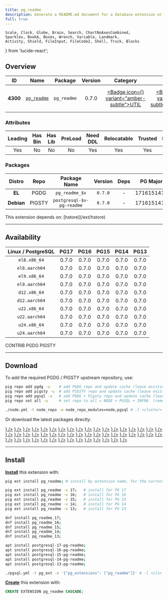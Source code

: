 ```yaml
---
title: pg_readme
description: Generate a README.md document for a database extension or schema
full: true
---
```


    Scale, Clock, Globe, Brain, Search, ChartNoAxesCombined,
    Sparkles, BookA, Boxes, Wrench, Variable, Landmark,
    Activity, Shield, FileInput, FileCode2, Shell, Truck, Blocks
} from 'lucide-react';

## Overview

| <TooltipIconButton tooltip="Extension unique identifier" side="top">ID</TooltipIconButton> | <TooltipIconButton tooltip="Extension name" side="top">Name</TooltipIconButton> | <TooltipIconButton tooltip="Package name for installation" side="top">Package</TooltipIconButton> | <TooltipIconButton tooltip="Latest available extension version" side="top">Version</TooltipIconButton> | <TooltipIconButton tooltip="Extension category" side="top">Category</TooltipIconButton> | <TooltipIconButton tooltip="Open source license" side="top">License</TooltipIconButton> | <TooltipIconButton tooltip="Programming language" side="top">Lang</TooltipIconButton> |
|:--------:|:--------:|:----------:|:--------------:|:---------------------------------------:|:------------------------------------------------------:|:----:|
| **4300** | [`pg_readme`](https://github.com/bigsmoke/pg_readme) | `pg_readme` | 0.7.0 | <a href="/ext/util" className="no-underline"><Badge icon={<Wrench />} variant="amber-subtle">UTIL</Badge></a> | <a href="/ext/list/license#postgresql" className="no-underline"><Badge icon={<Scale />} variant="blue-subtle">PostgreSQL</Badge></a> | <a href="/ext/list/lang#c"><Badge icon={<FileCode2 />} variant="blue-subtle">C</Badge></a> |

### Attributes

| <TooltipIconButton tooltip="The Primary Leading extension in the Package" side="top">Leading</TooltipIconButton> | <TooltipIconButton tooltip="Contains binary utils" side="top">Has Bin</TooltipIconButton> | <TooltipIconButton tooltip="Contains .so shared library files" side="top">Has Lib</TooltipIconButton> | <TooltipIconButton tooltip="Requires preloading via shared_preload_libraries" side="top">PreLoad</TooltipIconButton> | <TooltipIconButton tooltip="Requires CREATE EXTENSION DDL command" side="top">Need DDL</TooltipIconButton> | <TooltipIconButton tooltip="Can be installed in any schema" side="top">Relocatable</TooltipIconButton> | <TooltipIconButton tooltip="Can be created by non-superuser" side="top">Trusted</TooltipIconButton> | <TooltipIconButton tooltip="Schemas used by this extension" side="top">Schemas</TooltipIconButton> |
|:-------:|:-------:|:-------:|:-------:|:--------:|:-----------:|:-------:|:-------:|
| Yes | No | No | No | Yes | Yes | Yes | - |

### Packages

| <TooltipIconButton tooltip="Linux distribution family, EL or Debian" side="top">Distro</TooltipIconButton> | <TooltipIconButton tooltip="Package repository" side="top">Repo</TooltipIconButton> | <TooltipIconButton tooltip="The RPM/DEB Package Name Pattern (replace $v with real pg major)" side="top">Package Name</TooltipIconButton> | <TooltipIconButton tooltip="Latest package version" side="top">Version</TooltipIconButton> | <TooltipIconButton tooltip="RPM/DEB Package dependencies" side="top">Deps</TooltipIconButton> | <TooltipIconButton tooltip="Available in these PostgreSQL Major Versions" side="top">PG Major</TooltipIconButton> |
|:----------:|:--------:|:------------------------:|:-----------:|:------------:|:------------------:|
|   **EL**   | <Badge variant="blue-subtle"><span className="font-bold">PGDG</span></Badge> | `pg_readme_$v` | `0.7.0` | - | <Badge variant="green-subtle">17</Badge><Badge variant="green-subtle">16</Badge><Badge variant="green-subtle">15</Badge><Badge variant="green-subtle">14</Badge><Badge variant="green-subtle">13</Badge> |
| **Debian** | <Badge variant="amber-subtle"><span className="font-bold">PIGSTY</span></Badge> | `postgresql-$v-pg-readme` | `0.7.0` | - | <Badge variant="green-subtle">17</Badge><Badge variant="green-subtle">16</Badge><Badge variant="green-subtle">15</Badge><Badge variant="green-subtle">14</Badge><Badge variant="green-subtle">13</Badge> |


<Callout title="Dependencies" type="warn">
    This extension depends on: [hstore](/ext/hstore)
</Callout>


------

## Availability

| <TooltipIconButton tooltip="Linux Distro Arch / PostgreSQL Major Version" side="top">Linux / PostgreSQL </TooltipIconButton> | **PG17** | **PG16** | **PG15** | **PG14** | **PG13** |
|:-----:|:-----:|:-----:|:-----:|:-----:|:-----:|
| `el8.x86_64` | <Badge variant="blue-subtle">0.7.0</Badge> | <Badge variant="blue-subtle">0.7.0</Badge> | <Badge variant="blue-subtle">0.7.0</Badge> | <Badge variant="blue-subtle">0.7.0</Badge> | <Badge variant="blue-subtle">0.7.0</Badge> |
| `el8.aarch64` | <Badge variant="blue-subtle">0.7.0</Badge> | <Badge variant="blue-subtle">0.7.0</Badge> | <Badge variant="blue-subtle">0.7.0</Badge> | <Badge variant="blue-subtle">0.7.0</Badge> | <Badge variant="blue-subtle">0.7.0</Badge> |
| `el9.x86_64` | <Badge variant="blue-subtle">0.7.0</Badge> | <Badge variant="blue-subtle">0.7.0</Badge> | <Badge variant="blue-subtle">0.7.0</Badge> | <Badge variant="blue-subtle">0.7.0</Badge> | <Badge variant="blue-subtle">0.7.0</Badge> |
| `el9.aarch64` | <Badge variant="blue-subtle">0.7.0</Badge> | <Badge variant="blue-subtle">0.7.0</Badge> | <Badge variant="blue-subtle">0.7.0</Badge> | <Badge variant="blue-subtle">0.7.0</Badge> | <Badge variant="blue-subtle">0.7.0</Badge> |
| `d12.x86_64` | <Badge variant="amber-subtle">0.7.0</Badge> | <Badge variant="amber-subtle">0.7.0</Badge> | <Badge variant="amber-subtle">0.7.0</Badge> | <Badge variant="amber-subtle">0.7.0</Badge> | <Badge variant="amber-subtle">0.7.0</Badge> |
| `d12.aarch64` | <Badge variant="amber-subtle">0.7.0</Badge> | <Badge variant="amber-subtle">0.7.0</Badge> | <Badge variant="amber-subtle">0.7.0</Badge> | <Badge variant="amber-subtle">0.7.0</Badge> | <Badge variant="amber-subtle">0.7.0</Badge> |
| `u22.x86_64` | <Badge variant="amber-subtle">0.7.0</Badge> | <Badge variant="amber-subtle">0.7.0</Badge> | <Badge variant="amber-subtle">0.7.0</Badge> | <Badge variant="amber-subtle">0.7.0</Badge> | <Badge variant="amber-subtle">0.7.0</Badge> |
| `u22.aarch64` | <Badge variant="amber-subtle">0.7.0</Badge> | <Badge variant="amber-subtle">0.7.0</Badge> | <Badge variant="amber-subtle">0.7.0</Badge> | <Badge variant="amber-subtle">0.7.0</Badge> | <Badge variant="amber-subtle">0.7.0</Badge> |
| `u24.x86_64` | <Badge variant="amber-subtle">0.7.0</Badge> | <Badge variant="amber-subtle">0.7.0</Badge> | <Badge variant="amber-subtle">0.7.0</Badge> | <Badge variant="amber-subtle">0.7.0</Badge> | <Badge variant="amber-subtle">0.7.0</Badge> |
| `u24.aarch64` | <Badge variant="amber-subtle">0.7.0</Badge> | <Badge variant="amber-subtle">0.7.0</Badge> | <Badge variant="amber-subtle">0.7.0</Badge> | <Badge variant="amber-subtle">0.7.0</Badge> | <Badge variant="amber-subtle">0.7.0</Badge> |

<Badge variant="green-subtle"><span className="font-black">CONTRIB</span></Badge> <Badge variant="blue-subtle"><span className="font-black">PGDG</span></Badge> <Badge variant="amber-subtle"><span className="font-black">PIGSTY</span></Badge>

------

## Download

To add the required PGDG / PIGSTY upstream repository, use:

```bash tab="pig"
pig repo add pgdg -u    # add PGDG repo and update cache (leave existing repos)
pig repo add pigsty -u  # add PIGSTY repo and update cache (leave existing repos)
pig repo add pgsql -u   # add PGDG + Pigsty repo and update cache (leave existing repos)
pig repo set all -u     # set repo to all = NODE + PGSQL + INFRA  (remove existing repos)
```
```bash tab="pigsty"
./node.yml -t node_repo -e node_repo_modules=node,pgsql # -l <cluster>
```

Or download the latest packages directly:

<Files>
    <Folder name="el8.x86_64">
        <a href="https://download.postgresql.org/pub/repos/yum/17/redhat/rhel-8-x86_64/pg_readme_17-0.7.0-1PGDG.rhel8.noarch.rpm"><File name="pg_readme_17-0.7.0-1PGDG.rhel8.noarch.rpm" icon={<Package className="text-emerald-500" />} /></a>
        <a href="https://download.postgresql.org/pub/repos/yum/16/redhat/rhel-8-x86_64/pg_readme_16-0.7.0-1PGDG.rhel8.noarch.rpm"><File name="pg_readme_16-0.7.0-1PGDG.rhel8.noarch.rpm" icon={<Package className="text-emerald-500" />} /></a>
        <a href="https://download.postgresql.org/pub/repos/yum/15/redhat/rhel-8-x86_64/pg_readme_15-0.7.0-1PGDG.rhel8.noarch.rpm"><File name="pg_readme_15-0.7.0-1PGDG.rhel8.noarch.rpm" icon={<Package className="text-emerald-500" />} /></a>
        <a href="https://download.postgresql.org/pub/repos/yum/14/redhat/rhel-8-x86_64/pg_readme_14-0.7.0-1PGDG.rhel8.noarch.rpm"><File name="pg_readme_14-0.7.0-1PGDG.rhel8.noarch.rpm" icon={<Package className="text-emerald-500" />} /></a>
        <a href="https://download.postgresql.org/pub/repos/yum/13/redhat/rhel-8-x86_64/pg_readme_13-0.7.0-1PGDG.rhel8.noarch.rpm"><File name="pg_readme_13-0.7.0-1PGDG.rhel8.noarch.rpm" icon={<Package className="text-emerald-500" />} /></a>
    </Folder>
    <Folder name="el8.aarch64">
        <a href="https://download.postgresql.org/pub/repos/yum/17/redhat/rhel-8-aarch64/pg_readme_17-0.7.0-1PGDG.rhel8.noarch.rpm"><File name="pg_readme_17-0.7.0-1PGDG.rhel8.noarch.rpm" icon={<Package className="text-orange-500" />} /></a>
        <a href="https://download.postgresql.org/pub/repos/yum/16/redhat/rhel-8-aarch64/pg_readme_16-0.7.0-1PGDG.rhel8.noarch.rpm"><File name="pg_readme_16-0.7.0-1PGDG.rhel8.noarch.rpm" icon={<Package className="text-orange-500" />} /></a>
        <a href="https://download.postgresql.org/pub/repos/yum/15/redhat/rhel-8-aarch64/pg_readme_15-0.7.0-1PGDG.rhel8.noarch.rpm"><File name="pg_readme_15-0.7.0-1PGDG.rhel8.noarch.rpm" icon={<Package className="text-orange-500" />} /></a>
        <a href="https://download.postgresql.org/pub/repos/yum/14/redhat/rhel-8-aarch64/pg_readme_14-0.7.0-1PGDG.rhel8.noarch.rpm"><File name="pg_readme_14-0.7.0-1PGDG.rhel8.noarch.rpm" icon={<Package className="text-orange-500" />} /></a>
        <a href="https://download.postgresql.org/pub/repos/yum/13/redhat/rhel-8-aarch64/pg_readme_13-0.7.0-1PGDG.rhel8.noarch.rpm"><File name="pg_readme_13-0.7.0-1PGDG.rhel8.noarch.rpm" icon={<Package className="text-orange-500" />} /></a>
    </Folder>
    <Folder name="el9.x86_64">
        <a href="https://download.postgresql.org/pub/repos/yum/17/redhat/rhel-9-x86_64/pg_readme_17-0.7.0-1PGDG.rhel9.noarch.rpm"><File name="pg_readme_17-0.7.0-1PGDG.rhel9.noarch.rpm" icon={<Package className="text-emerald-500" />} /></a>
        <a href="https://download.postgresql.org/pub/repos/yum/16/redhat/rhel-9-x86_64/pg_readme_16-0.7.0-1PGDG.rhel9.noarch.rpm"><File name="pg_readme_16-0.7.0-1PGDG.rhel9.noarch.rpm" icon={<Package className="text-emerald-500" />} /></a>
        <a href="https://download.postgresql.org/pub/repos/yum/15/redhat/rhel-9-x86_64/pg_readme_15-0.7.0-1PGDG.rhel9.noarch.rpm"><File name="pg_readme_15-0.7.0-1PGDG.rhel9.noarch.rpm" icon={<Package className="text-emerald-500" />} /></a>
        <a href="https://download.postgresql.org/pub/repos/yum/14/redhat/rhel-9-x86_64/pg_readme_14-0.7.0-1PGDG.rhel9.noarch.rpm"><File name="pg_readme_14-0.7.0-1PGDG.rhel9.noarch.rpm" icon={<Package className="text-emerald-500" />} /></a>
        <a href="https://download.postgresql.org/pub/repos/yum/13/redhat/rhel-9-x86_64/pg_readme_13-0.7.0-1PGDG.rhel9.noarch.rpm"><File name="pg_readme_13-0.7.0-1PGDG.rhel9.noarch.rpm" icon={<Package className="text-emerald-500" />} /></a>
    </Folder>
    <Folder name="el9.aarch64">
        <a href="https://download.postgresql.org/pub/repos/yum/17/redhat/rhel-9-aarch64/pg_readme_17-0.7.0-1PGDG.rhel9.noarch.rpm"><File name="pg_readme_17-0.7.0-1PGDG.rhel9.noarch.rpm" icon={<Package className="text-orange-500" />} /></a>
        <a href="https://download.postgresql.org/pub/repos/yum/16/redhat/rhel-9-aarch64/pg_readme_16-0.7.0-1PGDG.rhel9.noarch.rpm"><File name="pg_readme_16-0.7.0-1PGDG.rhel9.noarch.rpm" icon={<Package className="text-orange-500" />} /></a>
        <a href="https://download.postgresql.org/pub/repos/yum/15/redhat/rhel-9-aarch64/pg_readme_15-0.7.0-1PGDG.rhel9.noarch.rpm"><File name="pg_readme_15-0.7.0-1PGDG.rhel9.noarch.rpm" icon={<Package className="text-orange-500" />} /></a>
        <a href="https://download.postgresql.org/pub/repos/yum/14/redhat/rhel-9-aarch64/pg_readme_14-0.7.0-1PGDG.rhel9.noarch.rpm"><File name="pg_readme_14-0.7.0-1PGDG.rhel9.noarch.rpm" icon={<Package className="text-orange-500" />} /></a>
        <a href="https://download.postgresql.org/pub/repos/yum/13/redhat/rhel-9-aarch64/pg_readme_13-0.7.0-1PGDG.rhel9.noarch.rpm"><File name="pg_readme_13-0.7.0-1PGDG.rhel9.noarch.rpm" icon={<Package className="text-orange-500" />} /></a>
    </Folder>
    <Folder name="d12.x86_64">
        <a href="https://repo.pigsty.io/apt/pgsql/bookworm/pool/main/p/pg-readme/postgresql-17-pg-readme_0.7.0-1PIGSTY~bookworm_amd64.deb"><File name="postgresql-17-pg-readme_0.7.0-1PIGSTY~bookworm_amd64.deb" icon={<Box className="text-emerald-500" />} /></a>
        <a href="https://repo.pigsty.io/apt/pgsql/bookworm/pool/main/p/pg-readme/postgresql-16-pg-readme_0.7.0-1PIGSTY~bookworm_amd64.deb"><File name="postgresql-16-pg-readme_0.7.0-1PIGSTY~bookworm_amd64.deb" icon={<Box className="text-emerald-500" />} /></a>
        <a href="https://repo.pigsty.io/apt/pgsql/bookworm/pool/main/p/pg-readme/postgresql-15-pg-readme_0.7.0-1PIGSTY~bookworm_amd64.deb"><File name="postgresql-15-pg-readme_0.7.0-1PIGSTY~bookworm_amd64.deb" icon={<Box className="text-emerald-500" />} /></a>
        <a href="https://repo.pigsty.io/apt/pgsql/bookworm/pool/main/p/pg-readme/postgresql-14-pg-readme_0.7.0-1PIGSTY~bookworm_amd64.deb"><File name="postgresql-14-pg-readme_0.7.0-1PIGSTY~bookworm_amd64.deb" icon={<Box className="text-emerald-500" />} /></a>
        <a href="https://repo.pigsty.io/apt/pgsql/bookworm/pool/main/p/pg-readme/postgresql-13-pg-readme_0.7.0-1PIGSTY~bookworm_amd64.deb"><File name="postgresql-13-pg-readme_0.7.0-1PIGSTY~bookworm_amd64.deb" icon={<Box className="text-emerald-500" />} /></a>
    </Folder>
    <Folder name="d12.aarch64">
        <a href="https://repo.pigsty.io/apt/pgsql/bookworm/pool/main/p/pg-readme/postgresql-17-pg-readme_0.7.0-1PIGSTY~bookworm_arm64.deb"><File name="postgresql-17-pg-readme_0.7.0-1PIGSTY~bookworm_arm64.deb" icon={<Box className="text-orange-500" />} /></a>
        <a href="https://repo.pigsty.io/apt/pgsql/bookworm/pool/main/p/pg-readme/postgresql-16-pg-readme_0.7.0-1PIGSTY~bookworm_arm64.deb"><File name="postgresql-16-pg-readme_0.7.0-1PIGSTY~bookworm_arm64.deb" icon={<Box className="text-orange-500" />} /></a>
        <a href="https://repo.pigsty.io/apt/pgsql/bookworm/pool/main/p/pg-readme/postgresql-15-pg-readme_0.7.0-1PIGSTY~bookworm_arm64.deb"><File name="postgresql-15-pg-readme_0.7.0-1PIGSTY~bookworm_arm64.deb" icon={<Box className="text-orange-500" />} /></a>
        <a href="https://repo.pigsty.io/apt/pgsql/bookworm/pool/main/p/pg-readme/postgresql-14-pg-readme_0.7.0-1PIGSTY~bookworm_arm64.deb"><File name="postgresql-14-pg-readme_0.7.0-1PIGSTY~bookworm_arm64.deb" icon={<Box className="text-orange-500" />} /></a>
        <a href="https://repo.pigsty.io/apt/pgsql/bookworm/pool/main/p/pg-readme/postgresql-13-pg-readme_0.7.0-1PIGSTY~bookworm_arm64.deb"><File name="postgresql-13-pg-readme_0.7.0-1PIGSTY~bookworm_arm64.deb" icon={<Box className="text-orange-500" />} /></a>
    </Folder>
    <Folder name="u22.x86_64">
        <a href="https://repo.pigsty.io/apt/pgsql/jammy/pool/main/p/pg-readme/postgresql-17-pg-readme_0.7.0-1PIGSTY~jammy_amd64.deb"><File name="postgresql-17-pg-readme_0.7.0-1PIGSTY~jammy_amd64.deb" icon={<Box className="text-emerald-500" />} /></a>
        <a href="https://repo.pigsty.io/apt/pgsql/jammy/pool/main/p/pg-readme/postgresql-16-pg-readme_0.7.0-1PIGSTY~jammy_amd64.deb"><File name="postgresql-16-pg-readme_0.7.0-1PIGSTY~jammy_amd64.deb" icon={<Box className="text-emerald-500" />} /></a>
        <a href="https://repo.pigsty.io/apt/pgsql/jammy/pool/main/p/pg-readme/postgresql-15-pg-readme_0.7.0-1PIGSTY~jammy_amd64.deb"><File name="postgresql-15-pg-readme_0.7.0-1PIGSTY~jammy_amd64.deb" icon={<Box className="text-emerald-500" />} /></a>
        <a href="https://repo.pigsty.io/apt/pgsql/jammy/pool/main/p/pg-readme/postgresql-14-pg-readme_0.7.0-1PIGSTY~jammy_amd64.deb"><File name="postgresql-14-pg-readme_0.7.0-1PIGSTY~jammy_amd64.deb" icon={<Box className="text-emerald-500" />} /></a>
        <a href="https://repo.pigsty.io/apt/pgsql/jammy/pool/main/p/pg-readme/postgresql-13-pg-readme_0.7.0-1PIGSTY~jammy_amd64.deb"><File name="postgresql-13-pg-readme_0.7.0-1PIGSTY~jammy_amd64.deb" icon={<Box className="text-emerald-500" />} /></a>
    </Folder>
    <Folder name="u22.aarch64">
        <a href="https://repo.pigsty.io/apt/pgsql/jammy/pool/main/p/pg-readme/postgresql-17-pg-readme_0.7.0-1PIGSTY~jammy_arm64.deb"><File name="postgresql-17-pg-readme_0.7.0-1PIGSTY~jammy_arm64.deb" icon={<Box className="text-orange-500" />} /></a>
        <a href="https://repo.pigsty.io/apt/pgsql/jammy/pool/main/p/pg-readme/postgresql-16-pg-readme_0.7.0-1PIGSTY~jammy_arm64.deb"><File name="postgresql-16-pg-readme_0.7.0-1PIGSTY~jammy_arm64.deb" icon={<Box className="text-orange-500" />} /></a>
        <a href="https://repo.pigsty.io/apt/pgsql/jammy/pool/main/p/pg-readme/postgresql-15-pg-readme_0.7.0-1PIGSTY~jammy_arm64.deb"><File name="postgresql-15-pg-readme_0.7.0-1PIGSTY~jammy_arm64.deb" icon={<Box className="text-orange-500" />} /></a>
        <a href="https://repo.pigsty.io/apt/pgsql/jammy/pool/main/p/pg-readme/postgresql-14-pg-readme_0.7.0-1PIGSTY~jammy_arm64.deb"><File name="postgresql-14-pg-readme_0.7.0-1PIGSTY~jammy_arm64.deb" icon={<Box className="text-orange-500" />} /></a>
        <a href="https://repo.pigsty.io/apt/pgsql/jammy/pool/main/p/pg-readme/postgresql-13-pg-readme_0.7.0-1PIGSTY~jammy_arm64.deb"><File name="postgresql-13-pg-readme_0.7.0-1PIGSTY~jammy_arm64.deb" icon={<Box className="text-orange-500" />} /></a>
    </Folder>
    <Folder name="u24.x86_64">
        <a href="https://repo.pigsty.io/apt/pgsql/noble/pool/main/p/pg-readme/postgresql-17-pg-readme_0.7.0-1PIGSTY~noble_amd64.deb"><File name="postgresql-17-pg-readme_0.7.0-1PIGSTY~noble_amd64.deb" icon={<Box className="text-emerald-500" />} /></a>
        <a href="https://repo.pigsty.io/apt/pgsql/noble/pool/main/p/pg-readme/postgresql-16-pg-readme_0.7.0-1PIGSTY~noble_amd64.deb"><File name="postgresql-16-pg-readme_0.7.0-1PIGSTY~noble_amd64.deb" icon={<Box className="text-emerald-500" />} /></a>
        <a href="https://repo.pigsty.io/apt/pgsql/noble/pool/main/p/pg-readme/postgresql-15-pg-readme_0.7.0-1PIGSTY~noble_amd64.deb"><File name="postgresql-15-pg-readme_0.7.0-1PIGSTY~noble_amd64.deb" icon={<Box className="text-emerald-500" />} /></a>
        <a href="https://repo.pigsty.io/apt/pgsql/noble/pool/main/p/pg-readme/postgresql-14-pg-readme_0.7.0-1PIGSTY~noble_amd64.deb"><File name="postgresql-14-pg-readme_0.7.0-1PIGSTY~noble_amd64.deb" icon={<Box className="text-emerald-500" />} /></a>
        <a href="https://repo.pigsty.io/apt/pgsql/noble/pool/main/p/pg-readme/postgresql-13-pg-readme_0.7.0-1PIGSTY~noble_amd64.deb"><File name="postgresql-13-pg-readme_0.7.0-1PIGSTY~noble_amd64.deb" icon={<Box className="text-emerald-500" />} /></a>
    </Folder>
    <Folder name="u24.aarch64">
        <a href="https://repo.pigsty.io/apt/pgsql/noble/pool/main/p/pg-readme/postgresql-17-pg-readme_0.7.0-1PIGSTY~noble_arm64.deb"><File name="postgresql-17-pg-readme_0.7.0-1PIGSTY~noble_arm64.deb" icon={<Box className="text-orange-500" />} /></a>
        <a href="https://repo.pigsty.io/apt/pgsql/noble/pool/main/p/pg-readme/postgresql-16-pg-readme_0.7.0-1PIGSTY~noble_arm64.deb"><File name="postgresql-16-pg-readme_0.7.0-1PIGSTY~noble_arm64.deb" icon={<Box className="text-orange-500" />} /></a>
        <a href="https://repo.pigsty.io/apt/pgsql/noble/pool/main/p/pg-readme/postgresql-15-pg-readme_0.7.0-1PIGSTY~noble_arm64.deb"><File name="postgresql-15-pg-readme_0.7.0-1PIGSTY~noble_arm64.deb" icon={<Box className="text-orange-500" />} /></a>
        <a href="https://repo.pigsty.io/apt/pgsql/noble/pool/main/p/pg-readme/postgresql-14-pg-readme_0.7.0-1PIGSTY~noble_arm64.deb"><File name="postgresql-14-pg-readme_0.7.0-1PIGSTY~noble_arm64.deb" icon={<Box className="text-orange-500" />} /></a>
        <a href="https://repo.pigsty.io/apt/pgsql/noble/pool/main/p/pg-readme/postgresql-13-pg-readme_0.7.0-1PIGSTY~noble_arm64.deb"><File name="postgresql-13-pg-readme_0.7.0-1PIGSTY~noble_arm64.deb" icon={<Box className="text-orange-500" />} /></a>
    </Folder>
</Files>

------

## Install

[**Install**](/docs/pgsql/ext/install) this extension with:

```bash tab="pig"
pig ext install pg_readme; # install by extension name, for the current active PG version

pig ext install pg_readme -v 17;   # install for PG 17
pig ext install pg_readme -v 16;   # install for PG 16
pig ext install pg_readme -v 15;   # install for PG 15
pig ext install pg_readme -v 14;   # install for PG 14
pig ext install pg_readme -v 13;   # install for PG 13
```
```bash tab="yum" 
dnf install pg_readme_17;
dnf install pg_readme_16;
dnf install pg_readme_15;
dnf install pg_readme_14;
dnf install pg_readme_13;
```
```bash tab="apt" 
apt install postgresql-17-pg-readme;
apt install postgresql-16-pg-readme;
apt install postgresql-15-pg-readme;
apt install postgresql-14-pg-readme;
apt install postgresql-13-pg-readme;
```
```bash tab="ansible"
./pgsql.yml -t pg_ext -e '{"pg_extensions": ["pg_readme"]}' # -l <cls>
```

[**Create**](/docs/pgsql/ext/create) this extension with:

```sql
CREATE EXTENSION pg_readme CASCADE;
```


